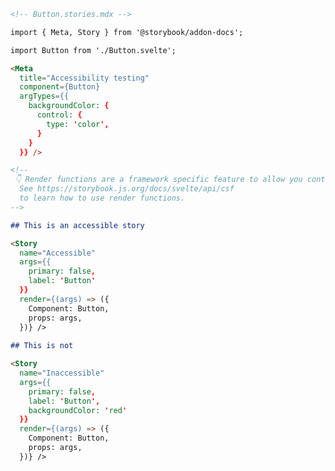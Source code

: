 ```md
<!-- Button.stories.mdx -->

import { Meta, Story } from '@storybook/addon-docs';

import Button from './Button.svelte';

<Meta 
  title="Accessibility testing" 
  component={Button} 
  argTypes={{
    backgroundColor: {
      control: {
        type: 'color',
      }
    }
  }} />

<!--
 👇 Render functions are a framework specific feature to allow you control on how the component renders.
  See https://storybook.js.org/docs/svelte/api/csf
  to learn how to use render functions.
-->

## This is an accessible story

<Story
  name="Accessible"
  args={{
    primary: false, 
    label: 'Button'
  }}
  render={(args) => ({
    Component: Button,
    props: args,
  })} />
 
## This is not

<Story
  name="Inaccessible"
  args={{
    primary: false,
    label: 'Button',
    backgroundColor: 'red'
  }}
  render={(args) => ({
    Component: Button,
    props: args,
  })} />
```